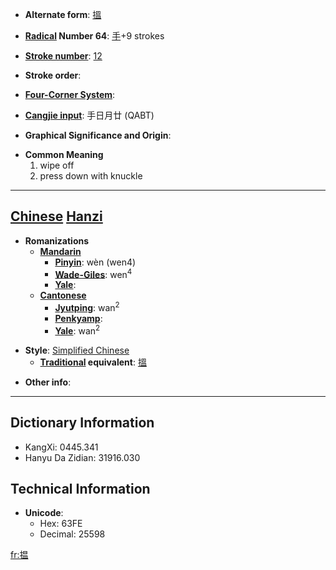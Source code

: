 * '''Alternate form''': [[搵]]

* '''[[Wiktionary:Chinese radical index| Radical]] Number 64''': [[Wiktionary:Chinese radical index 手|手]]+9 strokes

* '''[[Wiktionary:Chinese total strokes index|Stroke number]]''': [[Wiktionary:Chinese total strokes index 12|12]]

* '''Stroke order''': 

* '''[[Wiktionary:Chinese four corner index|Four-Corner System]]''': 

* '''[[Wiktionary:Chinese Cangjie index|Cangjie input]]''': 手日月廿 (QABT)

* '''Graphical Significance and Origin''': 

* '''Common Meaning'''
*#wipe off
*# press down with knuckle


----

== [[Chinese]] [[Hanzi]] ==

* '''Romanizations'''
** '''[[Mandarin]]'''
*** '''[[Pinyin]]''': wèn (wen4)
*** '''[[Wade-Giles]]''': wen<sup>4</sup>
*** '''[[Yale]]''': 
** '''[[Cantonese]]'''
*** '''[[Jyutping]]''': wan<sup>2</sup>
*** '''[[Penkyamp]]''': 
*** '''[[Yale]]''': wan<sup>2</sup>

* '''Style''': [[Simplified Chinese]] 
** '''[[Traditional Chinese|Traditional]] equivalent''': [[搵]]

* '''Other info''': 

----

== Dictionary Information ==

* KangXi: 0445.341
* Hanyu Da Zidian: 31916.030

== Technical Information ==

* '''Unicode''':
** Hex: 63FE
** Decimal: 25598

[[fr:揾]]